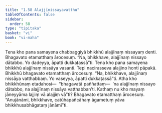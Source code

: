 ```yaml
---
title: "1.58 Alajjīnissayavatthu"
tableOfContents: false
sidebar:
  order: 58
type: "tipitaka"
basket: "vi"
book: "vi-maha"
---
```



<DynamicBreadcrumb />

<Division number="120" book="vi-maha" e="ch" v="3" p="127">

<Paragraph number="504" book="vi-maha">
Tena kho pana samayena chabbaggiyā bhikkhū alajjīnaṃ nissayaṃ denti. Bhagavato etamatthaṃ ārocesuṃ. “Na, bhikkhave, alajjīnaṃ nissayo dātabbo. Yo dadeyya, āpatti dukkaṭassā”ti.
</Paragraph>

<Paragraph number="505" book="vi-maha">
Tena kho pana samayena bhikkhū alajjīnaṃ nissāya vasanti. Tepi nacirasseva alajjino honti pāpakā. Bhikkhū bhagavato etamatthaṃ ārocesuṃ. “Na, bhikkhave, alajjīnaṃ nissāya vatthabbaṃ. Yo vaseyya, āpatti dukkaṭassā”ti.
</Paragraph>

<Paragraph number="506" book="vi-maha">
Atha kho bhikkhūnaṃ etadahosi—  “bhagavatā paññattaṃ—  ‘na alajjīnaṃ nissayo dātabbo, na alajjīnaṃ nissāya vatthabban’ti. Kathaṃ nu kho mayaṃ jāneyyāma lajjiṃ vā alajjiṃ vā”ti? Bhagavato etamatthaṃ ārocesuṃ. “Anujānāmi, bhikkhave, catūhapañcāhaṃ āgametuṃ yāva bhikkhusabhāgataṃ jānāmī”ti.
</Paragraph>
</Division>